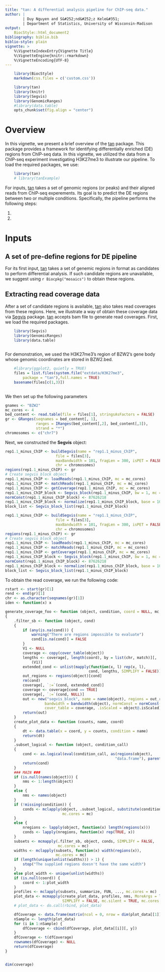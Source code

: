 ```yaml
---
title: "tan: A differential analysis pipeline for ChIP-seq data."
author: |
        | Duy Nguyen and S&#252;nd&#252;z Kele&#351;
        | Department of Statistics, University of Wisconsin-Madison
output: 
    BiocStyle::html_document2
bibliography: biblio.bib    
biblio-style: plain
vignette: >
    %\VignetteIndexEntry{Vignette Title}
    %\VignetteEngine{knitr::rmarkdown}
    %\VignetteEncoding{UTF-8}  
---
```


<meta http-equiv="content-type" content="text/html;charset=utf-8" />

```r

    library(BiocStyle)
    markdown(css.files = c('custom.css'))

```

```r
    library(tan)
    library(knitr)
    library(Segvis)
    library(GenomicRanges)
    #library(data.table)
    opts_chunk$set(fig.align = "center")

```    
# Overview

In this vignette, we present a brief overview of the [tan](https://github.com/duydnguyen/tan/) package. This package provides a framework for identifying differentially enriched (DE) regions from ChIP-seq data. In this vignette, we utilized the data from a ChIP-seq experiment investigating H3K27me3 to illustrate our pipeline. To load the required packages, we use:

```r

    library(tan)
    # library(tanExample)

```

For inputs, [tan](https://github.com/duydnguyen/tan/) takes a set of genomic regions (or peaks) and their aligned reads from ChIP-seq experements. Its goal is to predict the DE regions between two or multiple conditions. Specifically, the pipeline performs the following steps:

1.
2. 

# Inputs

## A set of pre-define regions for DE pipeline
For its first input, [tan](https://github.com/duydnguyen/tan/) takes a set of genemic regions in \code{BED} format as candidates to perform differential analysis. If such candidate regions are unavailable, we suggest using `r Biocpkg("mosaics")` to obtain these regions.

## Extracting read coverage data 
After a set of candidate regions is available, [tan](https://github.com/duydnguyen/tan/) also takes read coverages from these regions. Here, we illustrate a way of obtain these coverage data via [Segvis](https://github.com/duydnguyen/tan-coverage) package. [tan](https://github.com/duydnguyen/tan/) accepts bam file to generate read coverages. First, we load the required packages.

```r
    library(Segvis)
    library(GenomicRanges)
    library(data.table)
    
```   

For demonstration, we used the H3K27me3's region of BZW2's gene body whose genomic coordinates are stored in BZW2.bed.

```r
    #library(ggplot2, quietly = TRUE)
    files = list.files(system.file("extdata/H3K27me3",
        package = "tan"),full.names = TRUE)
    basename(files[c(1,3)])
  
```

We then set up the following parameters 


```r
gnames <- "BZW2"
mc_cores <- 4
bed_content <- read.table(file = files[1], stringsAsFactors = FALSE)
gr <- GRanges(seqnames = bed_content[, 1],
              ranges = IRanges(bed_content[,2], bed_content[,3]), 
              strand = "*")
chromosomes <- c("chr7")

```

Next, we constructed the **Segvis** object:


```r
rep1.1_minus_ChIP <- buildSegvis(name = "rep1.1_minus_ChIP",
                       file = files[3],
                       maxBandwidth = 101, fragLen = 300, isPET = FALSE,
                       chr = chromosomes)
regions(rep1.1_minus_ChIP) <- gr
# Create segvis_block object
rep1.1_minus_ChIP <- loadReads(rep1.1_minus_ChIP, mc = mc_cores)
rep1.1_minus_ChIP <- matchReads(rep1.1_minus_ChIP, mc = mc_cores)
rep1.1_minus_ChIP <- getCoverage(rep1.1_minus_ChIP, mc = mc_cores)
rep1.1_minus_ChIP_block <- Segvis_block(rep1.1_minus_ChIP, bw = 1, mc = mc_cores)
normConst(rep1.1_minus_ChIP_block) <- 87626218
rep1.1_minus_ChIP_block <- normalize(rep1.1_minus_ChIP_block, base = 10^8)
block_list <- Segvis_block_list(rep1.1_minus_ChIP_block)

```

```r
rep1.1_minus_ChIP <- buildSegvis(name = "rep1.1_minus_ChIP",
                       file = files[3],
                       maxBandwidth = 101, fragLen = 300, isPET = FALSE,
                       chr = chromosomes)
regions(rep1.1_minus_ChIP) <- gr
# Create segvis_block object
rep1.1_minus_ChIP <- loadReads(rep1.1_minus_ChIP, mc = mc_cores)
rep1.1_minus_ChIP <- matchReads(rep1.1_minus_ChIP, mc = mc_cores)
rep1.1_minus_ChIP <- getCoverage(rep1.1_minus_ChIP, mc = mc_cores)
rep1.1_minus_ChIP_block <- Segvis_block(rep1.1_minus_ChIP, bw = 1, mc = mc_cores)
normConst(rep1.1_minus_ChIP_block) <- 87626218
rep1.1_minus_ChIP_block <- normalize(rep1.1_minus_ChIP_block, base = 10^8)
block_list <- Segvis_block_list(rep1.1_minus_ChIP_block)
```   

To obtain the read coverage, we run the following code:

```r
rstart <- start(gr)[1]
rend <- end(gr)[1]
chr <- as.character(seqnames(gr)[1])
iden <- function(x) x

generate_coverage_foo <- function (object, condition, coord = NULL, mc, FUN, ...)
{
    .filter_sb <- function (object, cond)
    {
        if (any(is.na(cond))) {
            warning("There are regions impossible to evaluate")
            cond[is.na(cond)] = FALSE
        }
        V1 <- NULL
        coverage <- copy(cover_table(object))
        lengths <- coverage[, length(coord), by = list(chr, match)][,
            (V1)]
        extended_cond <- unlist(mapply(function(x, l) rep(x, l),
                                      cond, lengths, SIMPLIFY = FALSE))
        out_regions <- regions(object)[cond]
        rm(cond)
        coverage[, `:=`(cond, extended_cond)]
        coverage <- coverage[cond == TRUE]
        coverage[, `:=`(cond, NULL)]
        out <- new("segvis_block", name = name(object), regions = out_regions,
                  bandwidth = bandwidth(object), normConst = normConst(object),
                  cover_table = coverage, .isScaled = object@.isScaled)
        return(out)
    }
    create_plot_data <- function (counts, name, coord)
    {
        dt <- data.table(x = coord, y = counts, condition = name)
        return(dt)
    }
    .subset_logical <- function (object, condition_call)
    {
        cond <- as.logical(eval(condition_call, as(regions(object),
                                                  "data.frame"), parent.frame()))
        return(cond)
    }
    ### MAIN ###
    if (is.null(names(object))) {
        nms <- 1:length(object)
    }
    else {
        nms <- names(object)
    }
    if (!missing(condition)) {
        conds <- mclapply(object, .subset_logical, substitute(condition),
                          mc.cores = mc)
    }
    else {
        nregions <- lapply(object, function(x) length(regions(x)))
        conds <- lapply(nregions, function(x) rep(TRUE, x))
    }
    subsets <- mcmapply(.filter_sb, object, conds, SIMPLIFY = FALSE,
                        mc.cores = mc)
    widths <- mclapply(subsets, function(x) width(regions(x)),
                       mc.cores = mc)
    if (length(unique(unlist(widths))) > 1) {
        stop("The supplied regions doesn't have the same width")
    }
    else plot_width <- unique(unlist(widths))
    if (is.null(coord)) {
        coord <- 1:plot_width
    }
    profiles <- mclapply(subsets, summarize, FUN, ..., mc.cores = mc)
    plot_data <- mcmapply(create_plot_data, profiles, nms, MoreArgs = list(coord),
                          SIMPLIFY = FALSE, mc.silent = TRUE, mc.cores = mc, mc.preschedule = TRUE)
    # plot_data <- do.call(rbind, plot_data)

    dfCoverage <- data.frame(matrix(ncol = 0, nrow = dim(plot_data[[1]])[1] ))
    nSample <- length(plot_data)
    for (i in 1:nSample) {
        dfCoverage <- cbind(dfCoverage, plot_data[[i]][, y])
    }
    dfCoverage <- t(dfCoverage)
    rownames(dfCoverage) <- NULL
    return(dfCoverage)
}


dim(coverage)

```   
